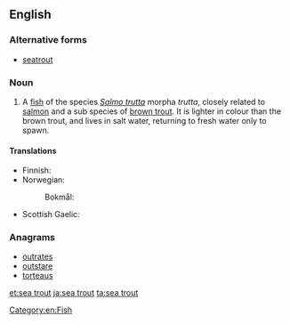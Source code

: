 ==English==

===Alternative forms===
* [[seatrout]]

===Noun===
{{en-noun|head=[[sea]] [[trout]]}}

# A [[fish]] of the species ''[[Salmo trutta]]'' morpha ''trutta'', closely related to [[salmon]] and a sub species of [[brown trout]].  It is lighter in colour than the brown trout, and lives in salt water, returning to fresh water only to spawn.

====Translations====
{{trans-top|''Salmo trutta'' morpha ''trutta''}}
* Finnish: {{t+|fi|meritaimen}}
* Norwegian: {{t|no|sjøaure}}
*: Bokmål: {{t|no|sjøørret}}
{{trans-mid}}
* Scottish Gaelic: {{t|gd|gealag|f}}
{{trans-bottom}}

===Anagrams===
* [[outrates#English|outrates]]
* [[outstare#English|outstare]]
* [[torteaus#English|torteaus]]

[[Category:en:Fish]]

[[et:sea trout]]
[[ja:sea trout]]
[[ta:sea trout]]
